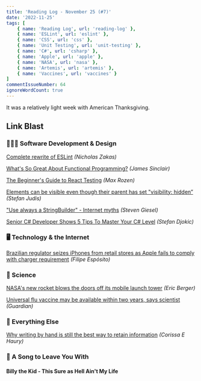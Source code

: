 ```yaml
---
title: 'Reading Log - November 25 (#7)'
date: '2022-11-25'
tags: [
    { name: 'Reading Log', url: 'reading-log' },
    { name: 'ESLint', url: 'eslint' },
    { name: 'CSS', url: 'css' },
    { name: 'Unit Testing', url: 'unit-testing' },
    { name: 'C#', url: 'csharp' },
    { name: 'Apple', url: 'apple' },
    { name: 'NASA', url: 'nasa' },
    { name: 'Artemis', url: 'artemis' },
    { name: 'Vaccines', url: 'vaccines' }
]
commentIssueNumber: 64
ignoreWordCount: true
---
```


It was a relatively light week with American Thanksgiving.

## Link Blast

### 👨🏼‍💻 Software Development & Design

[Complete rewrite of ESLint](https://github.com/eslint/eslint/discussions/16557) *(Nicholas Zakas)*

[What's So Great About Functional Programming?](https://jrsinclair.com/articles/2022/whats-so-great-about-functional-programming-anyway/) *(James Sinclair)*

[The Beginner's Guide to React Testing](https://maxrozen.com/beginners-guide-to-react-testing) *(Max Rozen)*

[Elements can be visible even though their parent has set "visibility: hidden”](https://www.stefanjudis.com/today-i-learned/elements-can-be-visible-even-though-their-parent-has-set-visibility-hidden/) *(Stefan Judis)*

["Use always a StringBuilder" - Internet myths](https://steven-giesel.com/blogPost/480539f1-98ab-45bc-ba24-9ccec65b459a) *(Steven Giesel)*

[Senior C# Developer Shows 5 Tips To Master Your C# Level](https://dev.to/bytehide/senior-c-developer-shows-how-to-master-your-c-level-1a0p) *(Stefan Djokic)*

### 🖥 Technology & the Internet

[Brazilian regulator seizes iPhones from retail stores as Apple fails to comply with charger requirement](https://9to5mac.com/2022/11/24/brazil-seizes-iphones-retail-stores-charger-requirement/) *(Filipe Espósito)*

### 🔬 Science

[NASA's new rocket blows the doors off its mobile launch tower](https://arstechnica.com/science/2022/11/nasas-new-rocket-blows-the-doors-off-its-mobile-launch-tower/) *(Eric Berger)*

[Universal flu vaccine may be available within two years, says scientist](https://www.theguardian.com/society/2022/nov/25/universal-flu-vaccine-may-be-available-within-two-years-says-scientist) *(Guardian)*

### 🎒 Everything Else

[Why writing by hand is still the best way to retain information](https://stackoverflow.blog/2022/11/23/why-writing-by-hand-is-still-the-best-way-to-retain-information/) *(Corissa E Haury)*

### 🎵 A Song to Leave You With

#### Billy the Kid - This Sure as Hell Ain't My Life

<YouTubeEmbed
    id="NforjFwQpOQ"
    title="Billy the Kid - This Sure as Hell Ain't My Life"
/>
